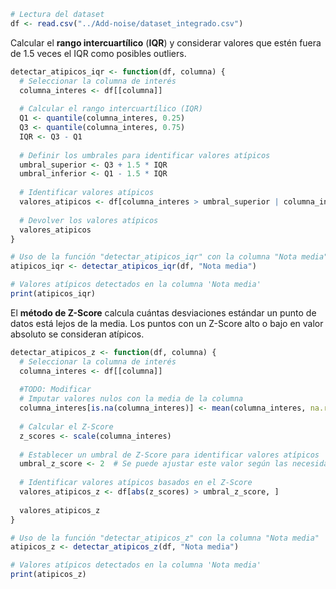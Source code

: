 ```r

# Lectura del dataset
df <- read.csv("../Add-noise/dataset_integrado.csv")
```

Calcular el **rango intercuartílico** (**IQR**) y considerar valores que estén fuera de 1.5 veces el IQR como posibles outliers.

```r

detectar_atipicos_iqr <- function(df, columna) {
  # Seleccionar la columna de interés
  columna_interes <- df[[columna]]
  
  # Calcular el rango intercuartílico (IQR)
  Q1 <- quantile(columna_interes, 0.25)
  Q3 <- quantile(columna_interes, 0.75)
  IQR <- Q3 - Q1
  
  # Definir los umbrales para identificar valores atípicos
  umbral_superior <- Q3 + 1.5 * IQR
  umbral_inferior <- Q1 - 1.5 * IQR
  
  # Identificar valores atípicos
  valores_atipicos <- df[columna_interes > umbral_superior | columna_interes < umbral_inferior, ]
  
  # Devolver los valores atípicos
  valores_atipicos
}

```

```r

# Uso de la función "detectar_atipicos_iqr" con la columna "Nota media"
atipicos_iqr <- detectar_atipicos_iqr(df, "Nota media")

# Valores atípicos detectados en la columna 'Nota media'
print(atipicos_iqr)
```

El **método de Z-Score** calcula cuántas desviaciones estándar un punto de datos está lejos de la media. Los puntos con un Z-Score alto o bajo en valor absoluto se consideran atípicos.

```r

detectar_atipicos_z <- function(df, columna) {
  # Seleccionar la columna de interés
  columna_interes <- df[[columna]]
  
  #TODO: Modificar
  # Imputar valores nulos con la media de la columna
  columna_interes[is.na(columna_interes)] <- mean(columna_interes, na.rm = TRUE)
  
  # Calcular el Z-Score
  z_scores <- scale(columna_interes)
  
  # Establecer un umbral de Z-Score para identificar valores atípicos
  umbral_z_score <- 2  # Se puede ajustar este valor según las necesidades
  
  # Identificar valores atípicos basados en el Z-Score
  valores_atipicos_z <- df[abs(z_scores) > umbral_z_score, ]
  
  valores_atipicos_z
}
```

```r

# Uso de la función "detectar_atipicos_z" con la columna "Nota media"
atipicos_z <- detectar_atipicos_z(df, "Nota media")

# Valores atípicos detectados en la columna 'Nota media'
print(atipicos_z)
```
